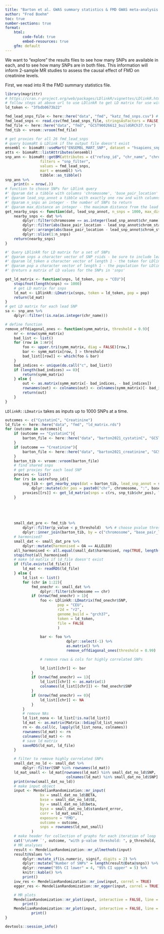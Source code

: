 ```yaml
---
title: "Barton et al. GWAS summary statistics & FMD GWAS meta-analysis summary statistics"
author: "Fred Boehm"
toc: true
number-sections: true
format: 
    html:
        code-fold: true
        embed-resources: true
    gfm: default
---
```


We want to "explore" the results files to see how many SNPs are available in each, and to see 
how many SNPs are in both files. This information will inform 2-sample MR studies to 
assess the causal effect of FMD on creatinine levels.

First, we read into R the FMD summary statistics file.



```r
library(magrittr)
# https://cran.r-project.org/web/packages/LDlinkR/vignettes/LDlinkR.html
# follow steps at above url to use LDlinkR to get LD matrix for use with MendelianRandomization R pkg
ld_token <- "3fbdb0673b22"

```


```r
fmd_lead_snps_file <- here::here("data", "fmd", "katz_fmd_snps.csv") # snps from Katz et al. 2022 Supp Info Table SII.
fmd_lead_snps <- read.csv(fmd_lead_snps_file, stringsAsFactors = FALSE, header = FALSE) %>% as.character()
fmd_file <- here::here("data", "fmd", "GCST90026612_buildGRCh37.tsv")
fmd_tib <- vroom::vroom(fmd_file) 
```

```r
# get proxies for all 26 fmd_lead_snps
# query biomaRt & LDlink if the output file doesn't exist
ensembl <- biomaRt::useMart("ENSEMBL_MART_SNP", dataset = "hsapiens_snp")
atts <- biomaRt::listAttributes(ensembl)
snp_ann <- biomaRt::getBM(attributes = c("refsnp_id", "chr_name", "chrom_start", "chrom_end"),
                filters = "snp_filter",
                values = fmd_lead_snps,
                mart = ensembl) %>%
                tibble::as_tibble()
snp_ann %>%
    print(n = nrow(.))   
# function to choose SNPs for LDlink query
#' @param dat a tibble with columns 'chromosome', 'base_pair_location'
#' @param lead_snp_annot a tibble with exactly one row and with columns 'refsnp_id', 'chr_name', 'chrom_start'
#' @param n_snps an integer - the number of SNPs to return
#' @param max_distance an integer - the maximum distance from the lead SNP to returned SNPs
get_nearby_snps <- function(dat, lead_snp_annot, n_snps = 1000, max_distance = 10^6){
    nearby_snps <- dat %>%
        dplyr::filter(chromosome == as.integer(lead_snp_annot$chr_name)) %>%
        dplyr::filter(abs(base_pair_location - lead_snp_annot$chrom_start) < max_distance) %>%
        dplyr::arrange(abs(base_pair_location - lead_snp_annot$chrom_start)) %>%
        dplyr::slice(1:n_snps) 
    return(nearby_snps)
}

#' Query LDlinkR for LD matrix for a set of SNPs
#' @param snps a character vector of SNP rsids - be sure to include lead snp's rsid
#' @param ld_token a character vector of length 1 - the token for LDlinkR
#' @param pop a character vector of length 1 - the population for LDlinkR
#' @return a matrix of LD values for the SNPs in 'snps'

get_ld_matrix <- function(snps, ld_token, pop = "CEU"){
    stopifnot(length(snps) <= 1000)
    # get LD matrix for snps
    ld_mat <- LDlinkR::LDmatrix(snps, token = ld_token, pop = pop)
    return(ld_mat)
}
# get LD matrix for each lead SNP
sa <- snp_ann %>%
    dplyr::filter(!is.na(as.integer(chr_name)))
```





```r
# define function
remove_offdiagonal_ones <- function(symm_matrix, threshold = 0.9){
    nr <- nrow(symm_matrix)
    bad_list <- list()
    for (row in 1:nr){
        foo <- upper.tri(symm_matrix, diag = FALSE)[row,]
        bar <- symm_matrix[row, ] > threshold
        bad_list[[row]] <- which(foo & bar)
    }
    bad_indices <- unique(do.call("c", bad_list))
    if (length(bad_indices) == 0){
        return(symm_matrix)
    } else {
        out <- as.matrix(symm_matrix[- bad_indices, - bad_indices])
        rownames(out) <- colnames(out) <- colnames(symm_matrix)[- bad_indices]
        return(out)
    }
}
```


`LDlinkR::LDmatrix` takes as inputs up to 1000 SNPs at a time.



```r
outcomes <- c("CystatinC", "Creatinine")
ld_file <- here::here("data", "fmd", "ld_matrix.rds")
for (outcome in outcomes){
    if (outcome == "CystatinC"){
        barton_file <- here::here("data", "barton2021_cystatinC", "GCST90025945_buildGRCh37.tsv")
    }
    if (outcome == "Creatinine"){
        barton_file <- here::here("data", "barton2021_creatinine", "GCST90025946_buildGRCh37.tsv")
    }
    barton_tib <- vroom::vroom(barton_file)
    # find shared snps
    # get proxies for each lead SNP
    proxies <- list()
    for (rs in sa$refsnp_id){
        snp_tib <- get_nearby_snps(dat = barton_tib, lead_snp_annot = sa %>% dplyr::filter(refsnp_id == rs), n_snps = 999) %>%
            dplyr::mutate(chr_pos = paste0("chr", chromosome, ":", base_pair_location))
        proxies[[rs]] <- get_ld_matrix(snps = c(rs, snp_tib$chr_pos), ld_token = ld_token)
    }





    small_dat_pre <- fmd_tib %>%
        dplyr::filter(p_value < p_threshold)  %>% # choose pvalue threshold     
        dplyr::inner_join(barton_tib, by = c("chromosome", "base_pair_location"))
    # harmonised? 
    small_dat <- small_dat_pre %>%
        dplyr::mutate(harmonised = OA == ALLELE0)
    all_harmonised <- all.equal(small_dat$harmonised, rep(TRUE, length(small_dat$harmonised)))
    stopifnot(all_harmonised)
    # make ld matrix if ld_file doesn't exist
    if (file.exists(ld_file)){
        ld_mat <- readRDS(ld_file)
    } else {
        ld_list <- list()
        for (chr in 1:22){
            fmd_onechr <- small_dat %>%
                dplyr::filter(chromosome == chr)
            if (nrow(fmd_onechr) > 1){
                foo <- LDlinkR::LDmatrix(fmd_onechr$SNP, 
                        pop = "CEU", 
                        r2d = "r2", 
                        genome_build = "grch37",
                        token = ld_token, 
                        file = FALSE
                        ) 
                
                bar <- foo %>% 
                            dplyr::select(-1) %>%
                            as.matrix() %>%
                            remove_offdiagonal_ones(threshold = 0.99)

                # remove rows & cols for highly correlated SNPs 

                ld_list[[chr]] <- bar
            }
            if (nrow(fmd_onechr) == 1){
                ld_list[[chr]] <- as.matrix(1)
                colnames(ld_list[[chr]]) <- fmd_onechr$SNP      
            }
            if (nrow(fmd_onechr) == 0){
                ld_list[[chr]] <- NA
            }
        }
        # remove NAs
        ld_list_nona <- ld_list[!is.na(ld_list)]
        ld_mat <- as.matrix(Matrix::bdiag(ld_list_nona))
        rn <- do.call(c, lapply(ld_list_nona, colnames))
        rownames(ld_mat) <- rn
        colnames(ld_mat) <- rn
        # save ld matrix
        saveRDS(ld_mat, ld_file)
    }

    # filter to remove highly correlated SNPs
    small_dat_no_ld <- small_dat %>%
        dplyr::filter(SNP %in% rownames(ld_mat))
    ld_mat_small <- ld_mat[rownames(ld_mat) %in% small_dat_no_ld$SNP, 
                            colnames(ld_mat) %in% small_dat_no_ld$SNP]
    print(nrow(small_dat_no_ld))
    # make input object
    input <- MendelianRandomization::mr_input(
                bx = small_dat_no_ld$BETA, 
                bxse = small_dat_no_ld$SE, 
                by = small_dat_no_ld$beta, 
                byse = small_dat_no_ld$standard_error,
                corr = ld_mat_small,
                exposure = "FMD",
                outcome = outcome,
                snps = rownames(ld_mat_small)
            )
    # make header for collection of graphs for each iteration of loop
    cat('\n\n## `', outcome, "with p-value threshold: ", p_threshold, '`\n\n')    
    # MR analyses   
    result <- MendelianRandomization::mr_allmethods(input)
    result@Values %>% 
        dplyr::mutate_if(is.numeric, signif, digits = 2) %>%
        dplyr::mutate("Number of SNPs" = length(result@Data@snps)) %>%
        dplyr::rename("95% CI lower" = 4, "95% CI upper" = 5) %>%
        knitr::kable() %>%
        print()
    ivw_res <- MendelianRandomization::mr_ivw(input, correl = TRUE)
    egger_res <- MendelianRandomization::mr_egger(input, correl = TRUE)

    # MR plots
    MendelianRandomization::mr_plot(input, interactive = FALSE, line = "ivw", labels = TRUE, orientate = TRUE) %>%
        print()
    MendelianRandomization::mr_plot(input, interactive = FALSE, line = "egger", labels = TRUE, orientate = TRUE) %>%
            print()
}
```

```r
devtools::session_info()
```

